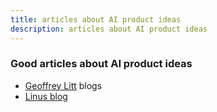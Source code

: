 ```yaml
---
title: articles about AI product ideas
description: articles about AI product ideas
---
```


### Good articles about AI product ideas

- [Geoffrey Litt](https://www.geoffreylitt.com/) blogs
- [Linus blog](https://thesephist.com/)